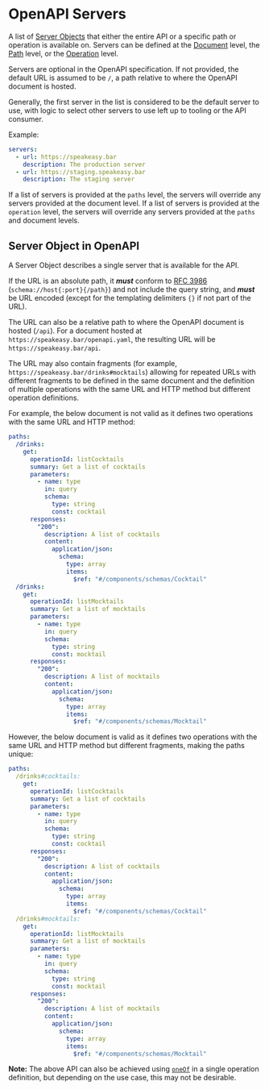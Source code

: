 
# OpenAPI Servers

A list of [Server Objects](/openapi/servers) that either the entire API or a specific path or operation is available on. Servers can be defined at the [Document](/openapi#openapi-document-structure) level, the [Path](/openapi/paths) level, or the [Operation](/openapi/paths/operations) level.

Servers are optional in the OpenAPI specification. If not provided, the default URL is assumed to be `/`, a path relative to where the OpenAPI document is hosted.

Generally, the first server in the list is considered to be the default server to use, with logic to select other servers to use left up to tooling or the API consumer.

Example:

```yaml
servers:
  - url: https://speakeasy.bar
    description: The production server
  - url: https://staging.speakeasy.bar
    description: The staging server
```

If a list of servers is provided at the `paths` level, the servers will override any servers provided at the document level. If a list of servers is provided at the `operation` level, the servers will override any servers provided at the `paths` and document levels.

## Server Object in OpenAPI

A Server Object describes a single server that is available for the API.

<Table
  data={[
    { field: "`url`", type: "String", required: "✅", description: "A URL to the server. This can be an absolute URL or a relative URL to the hosted location of the OpenAPI document. The URL also supports variable substitutions via [Templating](/openapi/servers/server-variables)." },
    { field: "`description`", type: "String", required: "", description: "A description of the server. [CommonMark syntax](https://spec.commonmark.org/) can be used to provide a rich description." },
    { field: "`variables`", type: "[Server Variables](/openapi/servers/server-variables)", required: "", description: "A map of variable names to [Server Variable Objects](/openapi/servers/server-variables#server-variable-object) that can be used for variable substitution via [Templating](/openapi/servers/server-variables)." },
    { field: "`x-*`", type: "[Extensions](/openapi/extensions)", required: "", description: "Any number of extension fields can be added to the Server Object ([for example, `x-speakeasy-server-id`](/docs/customize-sdks/servers#managing-multiple-servers-with-ids) that allows IDs to be assigned to each server for easier selection via Speakeasy SDKs) that can be used by tooling and vendors." }
  ]}
  columns={[
    { key: "field", header: "Field" },
    { key: "type", header: "Type" },
    { key: "required", header: "Required" },
    { key: "description", header: "Description" }
  ]}
/>

If the URL is an absolute path, it **_must_** conform to [RFC 3986](https://datatracker.ietf.org/doc/html/rfc3986) (`schema://host{:port}{/path}`) and not include the query string, and **_must_** be URL encoded (except for the templating delimiters `{}` if not part of the URL).

The URL can also be a relative path to where the OpenAPI document is hosted (`/api`). For a document hosted at `https://speakeasy.bar/openapi.yaml`, the resulting URL will be `https://speakeasy.bar/api`.

The URL may also contain fragments (for example, `https://speakeasy.bar/drinks#mocktails`) allowing for repeated URLs with different fragments to be defined in the same document and the definition of multiple operations with the same URL and HTTP method but different operation definitions.

For example, the below document is not valid as it defines two operations with the same URL and HTTP method:

```yaml
paths:
  /drinks:
    get:
      operationId: listCocktails
      summary: Get a list of cocktails
      parameters:
        - name: type
          in: query
          schema:
            type: string
            const: cocktail
      responses:
        "200":
          description: A list of cocktails
          content:
            application/json:
              schema:
                type: array
                items:
                  $ref: "#/components/schemas/Cocktail"
  /drinks:
    get:
      operationId: listMocktails
      summary: Get a list of mocktails
      parameters:
        - name: type
          in: query
          schema:
            type: string
            const: mocktail
      responses:
        "200":
          description: A list of mocktails
          content:
            application/json:
              schema:
                type: array
                items:
                  $ref: "#/components/schemas/Mocktail"
```

However, the below document is valid as it defines two operations with the same URL and HTTP method but different fragments, making the paths unique:

```yaml
paths:
  /drinks#cocktails:
    get:
      operationId: listCocktails
      summary: Get a list of cocktails
      parameters:
        - name: type
          in: query
          schema:
            type: string
            const: cocktail
      responses:
        "200":
          description: A list of cocktails
          content:
            application/json:
              schema:
                type: array
                items:
                  $ref: "#/components/schemas/Cocktail"
  /drinks#mocktails:
    get:
      operationId: listMocktails
      summary: Get a list of mocktails
      parameters:
        - name: type
          in: query
          schema:
            type: string
            const: mocktail
      responses:
        "200":
          description: A list of mocktails
          content:
            application/json:
              schema:
                type: array
                items:
                  $ref: "#/components/schemas/Mocktail"
```

**Note:** The above API can also be achieved using [`oneOf`](/openapi/schemas/objects/polymorphism) in a single operation definition, but depending on the use case, this may not be desirable.

